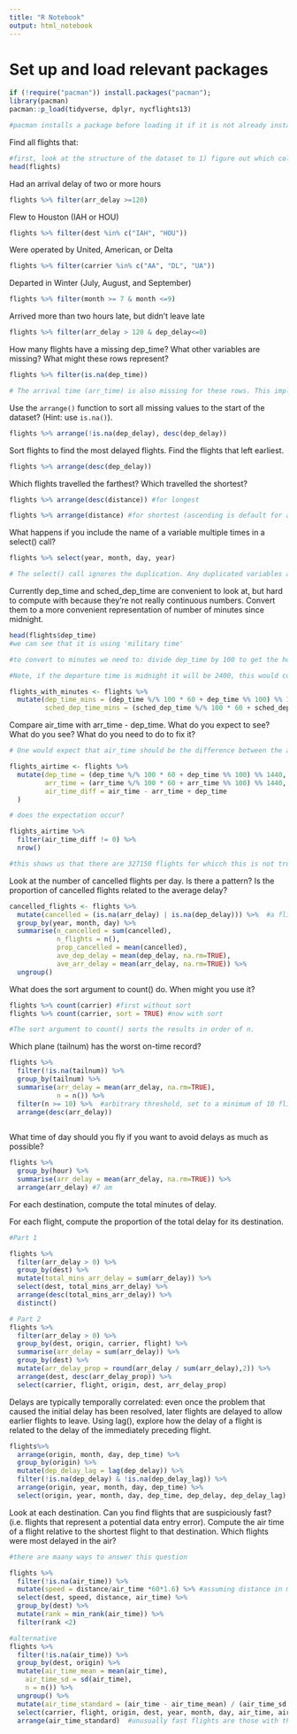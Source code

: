 ```yaml
---
title: "R Notebook"
output: html_notebook
---
```


# Set up and load relevant packages

```r
if (!require("pacman")) install.packages("pacman"); 
library(pacman)
pacman::p_load(tidyverse, dplyr, nycflights13)

#pacman installs a package before loading it if it is not already installed
```

Find all flights that:

```r
#first, look at the structure of the dataset to 1) figure out which column you need for each question and 2) understand the data in the column
head(flights)

```

Had an arrival delay of two or more hours
```r
flights %>% filter(arr_delay >=120)
```

Flew to Houston (IAH or HOU)
```r
flights %>% filter(dest %in% c("IAH", "HOU"))
```

Were operated by United, American, or Delta
```r
flights %>% filter(carrier %in% c("AA", "DL", "UA"))
```

Departed in Winter (July, August, and September)
```r
flights %>% filter(month >= 7 & month <=9)
```

Arrived more than two hours late, but didn’t leave late
```r
flights %>% filter(arr_delay > 120 & dep_delay<=0)
```

How many flights have a missing dep_time? What other variables are missing? What might these rows represent?
```r
flights %>% filter(is.na(dep_time))

# The arrival time (arr_time) is also missing for these rows. This implies that these are probably cancelled flights.
```

Use the `arrange()` function to sort all missing values to the start of the dataset? (Hint: use `is.na()`).
```r
flights %>% arrange(!is.na(dep_delay), desc(dep_delay))
```

Sort flights to find the most delayed flights. Find the flights that left earliest.
```r
flights %>% arrange(desc(dep_delay))
```

Which flights travelled the farthest? Which travelled the shortest?
```r
flights %>% arrange(desc(distance)) #for longest

flights %>% arrange(distance) #for shortest (ascending is default for arrange)
```

What happens if you include the name of a variable multiple times in a select() call?
```r
flights %>% select(year, month, day, year)

# The select() call ignores the duplication. Any duplicated variables are only included once, in the first location they appear. 
```

Currently dep_time and sched_dep_time are convenient to look at, but hard to compute with because they’re not really continuous numbers. Convert them to a more convenient representation of number of minutes since midnight.
```r
head(flights$dep_time)
#we can see that it is using 'military time'

#to convert to minutes we need to: divide dep_time by 100 to get the hours since midnight and multiply by 60 and add the remainder of dep_time divided by 100. 

#Note, if the departure time is midnight it will be 2400, this would correspond to 1440 minutes if we use the above calculation, but it should actually be zero. So, after the calculation we must modulus by 1440 to make midnight zero, while leaving the other values unchanged

flights_with_minutes <- flights %>% 
  mutate(dep_time_mins = (dep_time %/% 100 * 60 + dep_time %% 100) %% 1440,
         sched_dep_time_mins = (sched_dep_time %/% 100 * 60 + sched_dep_time %% 100) %% 14403)

```

Compare air_time with arr_time - dep_time. What do you expect to see? What do you see? What do you need to do to fix it?
```r
# One would expect that air_time should be the difference between the arrival time and the departure time. So, it would be expected that air_time = arr_time - dep_time

flights_airtime <- flights %>% 
  mutate(dep_time = (dep_time %/% 100 * 60 + dep_time %% 100) %% 1440,
         arr_time = (arr_time %/% 100 * 60 + arr_time %% 100) %% 1440,
         air_time_diff = air_time - arr_time + dep_time
  )

# does the expectation occur?

flights_airtime %>% 
  filter(air_time_diff != 0) %>% 
  nrow()

#this shows us that there are 327150 flights for whicch this is not true (for which air_time is not equal to arr_time - dep_time). This could be due to timezone crossing, or crossing midnight.

```

Look at the number of cancelled flights per day. Is there a pattern? Is the proportion of cancelled flights related to the average delay?
```r
cancelled_flights <- flights %>% 
  mutate(cancelled = (is.na(arr_delay) | is.na(dep_delay))) %>%  #a flight is cancelled if arrival or departure delay is NA
  group_by(year, month, day) %>% 
  summarise(n_cancelled = sum(cancelled),
            n_flights = n(),
            prop_cancelled = mean(cancelled),
            ave_dep_delay = mean(dep_delay, na.rm=TRUE),
            ave_arr_delay = mean(arr_delay, na.rm=TRUE)) %>% 
  ungroup()
```

What does the sort argument to count() do. When might you use it?
```r
flights %>% count(carrier) #first without sort
flights %>% count(carrier, sort = TRUE) #now with sort

#The sort argument to count() sorts the results in order of n. 
```

Which plane (tailnum) has the worst on-time record?
```r
flights %>% 
  filter(!is.na(tailnum)) %>% 
  group_by(tailnum) %>% 
  summarise(arr_delay = mean(arr_delay, na.rm=TRUE),
            n = n()) %>% 
  filter(n >= 10) %>%  #arbitrary threshold, set to a minimum of 10 flights in the table (optional)
  arrange(desc(arr_delay))
  
```

What time of day should you fly if you want to avoid delays as much as possible?
```r
flights %>% 
  group_by(hour) %>% 
  summarise(arr_delay = mean(arr_delay, na.rm=TRUE)) %>% 
  arrange(arr_delay) #7 am
```

For each destination, compute the total minutes of delay. 

For each flight, compute the proportion of the total delay for its destination.
```r
#Part 1

flights %>% 
  filter(arr_delay > 0) %>% 
  group_by(dest) %>% 
  mutate(total_mins_arr_delay = sum(arr_delay)) %>% 
  select(dest, total_mins_arr_delay) %>% 
  arrange(desc(total_mins_arr_delay)) %>% 
  distinct()

# Part 2
flights %>%
  filter(arr_delay > 0) %>%
  group_by(dest, origin, carrier, flight) %>%
  summarise(arr_delay = sum(arr_delay)) %>%
  group_by(dest) %>%
  mutate(arr_delay_prop = round(arr_delay / sum(arr_delay),2)) %>%
  arrange(dest, desc(arr_delay_prop)) %>%
  select(carrier, flight, origin, dest, arr_delay_prop)

```

Delays are typically temporally correlated: even once the problem that caused the initial delay has been resolved, later flights are delayed to allow earlier flights to leave. Using lag(), explore how the delay of a flight is related to the delay of the immediately preceding flight.
```r
flights%>% 
  arrange(origin, month, day, dep_time) %>% 
  group_by(origin) %>% 
  mutate(dep_delay_lag = lag(dep_delay)) %>% 
  filter(!is.na(dep_delay) & !is.na(dep_delay_lag)) %>% 
  arrange(origin, year, month, day, dep_time) %>% 
  select(origin, year, month, day, dep_time, dep_delay, dep_delay_lag)
```

Look at each destination. Can you find flights that are suspiciously fast? (i.e. flights that represent a potential data entry error). Compute the air time of a flight relative to the shortest flight to that destination. Which flights were most delayed in the air?
```r
#there are maany ways to answer this question

flights %>% 
  filter(!is.na(air_time)) %>% 
  mutate(speed = distance/air_time *60*1.6) %>% #assuming distance in miles
  select(dest, speed, distance, air_time) %>% 
  group_by(dest) %>% 
  mutate(rank = min_rank(air_time)) %>% 
  filter(rank <2)

#alternative
flights %>%
  filter(!is.na(air_time)) %>%
  group_by(dest, origin) %>%
  mutate(air_time_mean = mean(air_time),
    air_time_sd = sd(air_time),
    n = n()) %>%
  ungroup() %>%
  mutate(air_time_standard = (air_time - air_time_mean) / (air_time_sd + 1)) %>% 
  select(carrier, flight, origin, dest, year, month, day, air_time, air_time_mean, air_time_standard)  %>% 
  arrange(air_time_standard)  #unusually fast flights are those with the lowest standard value

```




